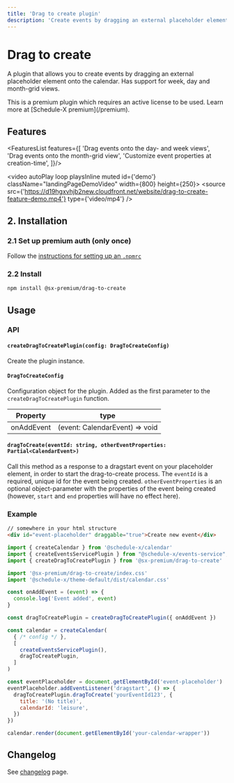 ```yaml
---
title: 'Drag to create plugin'
description: 'Create events by dragging an external placeholder element onto the calendar.'
---
```


# Drag to create

A plugin that allows you to create events by dragging an external placeholder element onto the calendar. Has support for week, day and month-grid views.


<Callout type="info">
  This is a premium plugin which requires an active license to be used. Learn more at [Schedule-X premium](/premium).
</Callout>

## Features

<FeaturesList features={[
  'Drag events onto the day- and week views',
  'Drag events onto the month-grid view',
  'Customize event properties at creation-time',
]}/>

<video autoPlay loop playsInline muted id={'demo'} className="landingPageDemoVideo" width={800} height={250}>
  <source src={'https://d19hgxvhjb2new.cloudfront.net/website/drag-to-create-feature-demo.mp4'} type={'video/mp4'} />
</video>

## 2. Installation

### 2.1 Set up premium auth (only once)

Follow the [instructions for setting up an `.npmrc`](/docs/calendar/installing-premium)


### 2.2 Install

```bash copy
npm install @sx-premium/drag-to-create
```

## Usage

### API

#### `createDragToCreatePlugin(config: DragToCreateConfig)`

Create the plugin instance.

#### `DragToCreateConfig`

Configuration object for the plugin. Added as the first parameter to the `createDragToCreatePlugin` function.

| Property   | type                           |
|------------|--------------------------------|
| onAddEvent | (event: CalendarEvent) => void |

#### `dragToCreate(eventId: string, otherEventProperties: Partial<CalendarEvent>)`

Call this method as a response to a dragstart event on your placeholder element, in order to start the drag-to-create process.
The `eventId` is a required, unique id for the event being created. `otherEventProperties` is an optional object-parameter with the properties of the event being created (however, `start` and `end` properties will have no effect here).

### Example

```html
// somewhere in your html structure
<div id="event-placeholder" draggable="true">Create new event</div>
```


```js
import { createCalendar } from '@schedule-x/calendar'
import { createEventsServicePlugin } from "@schedule-x/events-service";
import { createDragToCreatePlugin } from '@sx-premium/drag-to-create'

import '@sx-premium/drag-to-create/index.css'
import '@schedule-x/theme-default/dist/calendar.css'

const onAddEvent = (event) => {
  console.log('Event added', event)
}

const dragToCreatePlugin = createDragToCreatePlugin({ onAddEvent })

const calendar = createCalendar(
  { /* config */ },
  [
    createEventsServicePlugin(),
    dragToCreatePlugin,
  ]
)

const eventPlaceholder = document.getElementById('event-placeholder')
eventPlaceholder.addEventListener('dragstart', () => {
  dragToCreatePlugin.dragToCreate('yourEventId123', {
    title: '(No title)',
    calendarId: 'leisure',
  })
})

calendar.render(document.getElementById('your-calendar-wrapper'))

```

## Changelog

See [changelog](/premium-changelog) page.
